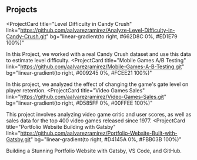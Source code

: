 ## Projects

<ProjectCard
  title="Level Difficulty in Candy Crush"
  link="https://github.com/aalvarezramirez/Analyze-Level-Difficulty-in-Candy-Crush.git"
  bg="linear-gradient(to right, #662D8C 0%, #ED1E79 100%)"
>
  In this Project, we worked with a real Candy Crush 
  dataset and use this data to estimate level difficulty.
</ProjectCard>
<ProjectCard
  title="Mobile Games A/B Testing"
  link="https://github.com/aalvarezramirez/Mobile-Games-A-B-Testing.git"
  bg="linear-gradient(to right, #009245 0%, #FCEE21 100%)"
>
  In this project, we analyzed the effect of changing 
  the game's gate level on player retention.
</ProjectCard>
<ProjectCard
  title="Video Games Sales"
  link="https://github.com/aalvarezramirez/Video-Games-Sales.git"
  bg="linear-gradient(to right, #D585FF 0%, #00FFEE 100%)"
>
  This project involves analyzing video game critic and user scores, 
  as well as sales data for the top 400 video games released since 1977.
</ProjectCard>
<ProjectCard
  title="Portfolio Website Building with Gatsby"
  link="https://github.com/aalvarezramirez/Portfolio-Website-Built-with-Gatsby.git"
  bg="linear-gradient(to right, #D4145A 0%, #FBB03B 100%)"
>
  Building a Stunning Portfolio Website 
  with Gatsby, VS Code, and GitHub.
</ProjectCard>
